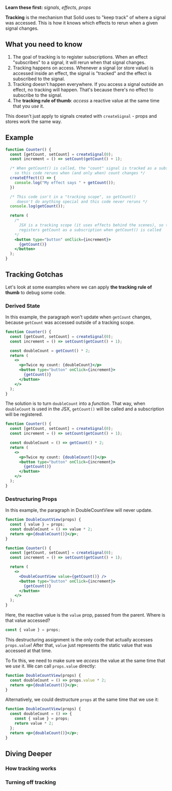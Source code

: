 <Title>Tracking</Title>

**Learn these first:** _signals_, _effects_, _props_

**Tracking** is the mechanism that Solid uses to "keep track" of where a signal was accessed.
This is how it knows which effects to rerun when a given signal changes.

## What you need to know

1. The goal of tracking is to register subscriptions. When an effect "subscribes" to a signal, it will rerun when that signal changes.
2. Tracking happens on access. Whenever a signal (or store value) is accessed inside an effect, the signal is "tracked" and the effect is subscribed to the signal.
3. Tracking doesn't happen everywhere. If you access a signal outside an effect, no tracking will happen. That's because there's no effect to subscribe to the signal.
4. The **tracking rule of thumb**: _access_ a reactive value at the same time that you _use_ it.

This doesn't just apply to signals created with `createSignal` - props and stores work the same way.

## Example

```jsx
function Counter() {
  const [getCount, setCount] = createSignal(0);
  const increment = () => setCount(getCount() + 1);

  /* When getCount() is called, the "count" signal is tracked as a subscription of this effect,
    so this code reruns when (and only when) count changes */
  createEffect(() => {
    console.log("My effect says " + getCount());
  })

  /* This code isn't in a "tracking scope", so getCount()
     doesn't do anything special and this code never reruns */
  console.log(getCount());

  return (
    /*
      JSX is a tracking scope (it uses effects behind the scenes), so this code
      registers getCount as a subscription when getCount() is called
    */
    <button type="button" onClick={increment}>
      {getCount()}
    </button>
  );
}
```

## Tracking Gotchas

Let's look at some examples where we can apply **the tracking rule of thumb** to debug some code.

### Derived State

In this example, the paragraph won't update when `getCount` changes, because `getCount` was accessed outside of a tracking scope.

```jsx
function Counter() {
  const [getCount, setCount] = createSignal(0);
  const increment = () => setCount(getCount() + 1);

  const doubleCount = getCount() * 2;
  return (
    <>
      <p>Twice my count: {doubleCount}</p>
      <button type="button" onClick={increment}>
        {getCount()}
      </button>
    </>
  );
}
```

The solution is to turn `doubleCount` into a _function_. That way, when `doubleCount` is used
in the JSX, `getCount()` will be called and a subscription will be registered.

```jsx
function Counter() {
  const [getCount, setCount] = createSignal(0);
  const increment = () => setCount(getCount() + 1);

  const doubleCount = () => getCount() * 2;
  return (
    <>
      <p>Twice my count: {doubleCount()}</p>
      <button type="button" onClick={increment}>
        {getCount()}
      </button>
    </>
  );
}
```

### Destructuring Props

In this example, the paragraph in DoubleCountView will never update.

```jsx
function DoubleCountView(props) {
  const { value } = props;
  const doubleCount = () => value * 2;
  return <p>{doubleCount()}</p>;
}

function Counter() {
  const [getCount, setCount] = createSignal(0);
  const increment = () => setCount(getCount() + 1);

  return (
    <>
      <DoubleCountView value={getCount()} />
      <button type="button" onClick={increment}>
        {getCount()}
      </button>
    </>
  );
}
```

Here, the reactive value is the `value` prop, passed from the parent. Where is that value accessed?

```jsx
const { value } = props;
```

This destructuring assignment is the only code that actually accesses `props.value`!
After that, `value` just represents the static value that was accessed at that time.

To fix this, we need to make sure we _access_ the value at the same time that we _use_ it.
We can call `props.value` directly:

```jsx
function DoubleCountView(props) {
  const doubleCount = () => props.value * 2;
  return <p>{doubleCount()}</p>;
}
```

Alternatively, we could destructure `props` at the same time that we use it:

```jsx
function DoubleCountView(props) {
  const doubleCount = () => {
    const { value } = props;
    return value * 2;
  };
  return <p>{doubleCount()}</p>;
}
```

## Diving Deeper

### How tracking works

### Turning off tracking

```

```
